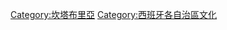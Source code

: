 {{Commons category|Culture of Cantabria}}

[[Category:坎塔布里亞|Category:坎塔布里亞]]
[[Category:西班牙各自治區文化|Category:西班牙各自治區文化]]